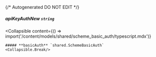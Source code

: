 {/* Autogenerated DO NOT EDIT  */}

##### **apiKeyAuthNew** `string`

<Collapsible
    content={() => import('/content/models/shared/scheme_basic_auth/typescript.mdx')}
>
    ##### **basicAuth** `shared.SchemeBasicAuth`
    <Collapsible.Break/>
</Collapsible>

